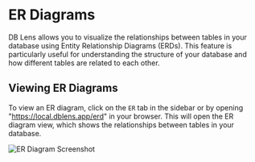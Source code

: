 # ER Diagrams

DB Lens allows you to visualize the relationships between tables in your
database using Entity Relationship Diagrams (ERDs). This feature is particularly
useful for understanding the structure of your database and how different tables
are related to each other.

## Viewing ER Diagrams

To view an ER diagram, click on the `ER` tab in the sidebar or by opening
"https://local.dblens.app/erd" in your browser. This will open the ER diagram
view, which shows the relationships between tables in your database.

![ER Diagram Screenshot](/ERD.png)
